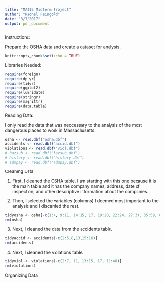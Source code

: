 ```yaml
---
title: "MA415 Midterm Project"
author: "Rachel Feingold"
date: "3/7/2017"
output: pdf_document
---
```

Instructions:

Prepare the OSHA data and create a dataset for analysis.
```r
knitr::opts_chunk$set(echo = TRUE)
```
Libraries Needed:
```r
require(foreign)
require(dplyr)
require(tidyr)
require(ggplot2)
require(lubridate)
require(stringr)
require(magrittr)
require(data.table)
```
Reading Data:

I only read the data that was neccessary to the analysis of the most dangerous places to work in Massachusetts.
```r
osha <- read.dbf("osha.dbf")
accidents <- read.dbf("accid.dbf")
violations <- read.dbf("viol.dbf")
# hazsub <- read.dbf("hazsub.dbf")
# history <- read.dbf("history.dbf")
# admpay <- read.dbf("admpay.dbf")

```

Cleaning Data

1. First, I cleaned the OSHA table. I am starting with this one because it is the main table and it has the company names, address, date of inspection, and other descriptive information about the companies.

2. Then, I selected the variables (columns) I deemed most important to the analysis and I discarded the rest. 
```r
tidyosha <- osha[-c(1:4, 9:11, 14:15, 17, 19:20, 22:24, 27:33, 35:59, 61:63, 68:77, 80:92) ]
rm(osha)
```
3. Next, I cleaned the data from the accidents table. 
```r
tidyaccid <- accidents[-c(2:5,8,13,15:16)]
rm(accidents)
```
4. Next, I cleaned the violations table. 
```r
tidyviol <- violations[-c(2:7, 11, 13:15, 17, 19:48)]
rm(violations)
```

Organizing Data 
